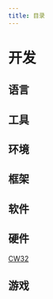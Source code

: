 ```yaml
---
title: 目录
---
```



# 开发

## 语言

<div className="row">
    <IconCardButton icon="dart.svg" title="Dart" text="为全平台构建快速应用的客户端优化" href="/docs/开发/语言/Dart/"/>
    <IconCardButton icon="java.svg" title="Java" text="跨平台、面向对象、泛型编程" href="/docs/开发/语言/Java/"/>
    <IconCardButton icon="python.svg" title="Python" text="解释型、高级通用编程语言" href="/docs/开发/语言/Python/"/>
    <IconCardButton icon="ruby.svg" title="Ruby" text="解释型、高级通用编程语言" href="/docs/开发/语言/Ruby/"/>
    <IconCardButton icon="rust.svg" title="Rust" text="通用、编译型、安全、并发、实用" href="/docs/开发/语言/Rust/"/>
</div>

## 工具

<div className="row">
    <IconCardButton icon="anaconda.svg" title="Anaconda"
                    text="用于计算科学、数据科学、机器学习、大数据处理和预测分析的 Python 和 R 语言发行版本 "
                    href="/docs/开发/工具/Anaconda/"/>
    <IconCardButton icon="chocolatey.svg" title="Chocolatey" text="Windows 现代软件自动化的包管理器"
                    href="/docs/开发/工具/Chocolatey/"/>
    <IconCardButton icon="graal-vm.svg" title="GraalVM" text="高性能！云原生！多语言！" href="/docs/开发/工具/GraalVM/"/>
    <IconCardButton icon="gradle.svg" title="Gradle"
                    text="从移动应用到微服务，从小型初创公司到大型企业，Gradle 可帮助团队更快地构建、自动化和交付更好的软件。"
                    href="/docs/开发/工具/Gradle/"/>
    <IconCardButton icon="apache.svg" title="Maven" text="Java软件项目管理及自动构建工具"
                    href="/docs/开发/工具/Maven/"/>
    <IconCardButton icon="OpenCV.png" title="OpenCV" text="跨平台的计算机视觉库" href="/docs/开发/工具/OpenCV/"/>
    <IconCardButton icon="SSL.svg" title="OpenSSL" text="功能丰富且自包含的开源安全工具箱"
                    href="/docs/开发/工具/OpenSSL/"/>
    <IconCardButton icon="winget.svg" title="winget" text="Windows 自带的包管理器" href="/docs/开发/工具/winget/"/>
    <IconCardButton icon="正则表达式.svg" title="正则表达式" text="构成搜索模式的字符串序列"
                    href="/docs/开发/工具/正则表达式/"/>
</div>

## 环境

## 框架

<div className="row">
    <IconCardButton icon="spring.svg" title="Spring" text="互联网软件开发全家桶" href="/docs/开发/框架/Spring/Boot/"/>
    <IconCardButton icon="flutter.svg" title="Flutter"
                    text="只要一套代码库，即可构建、测试和发布适用于移动、Web、桌面和嵌入式平台的精美应用"
                    href="/docs/开发/框架/Flutter/"/>
    <IconCardButton icon="rocket.svg" title="Rocket"
                    text="使用 Rust 编写快、安全不牺牲灵活性、可用性或类型安全性的 Web 应用程序"
                    href="/docs/开发/框架/Rocket/"/>
</div>

## 软件

## 硬件

[CW32](/docs/开发/硬件/CW32/)

## 游戏